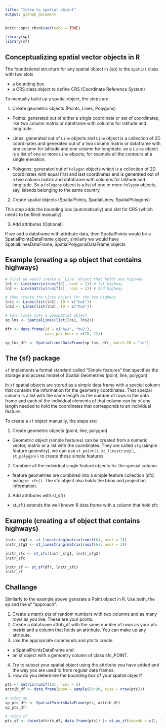```yaml
---
title: "Intro to spatial object"
output: github_document
---
```


```r
knitr::opts_chunk$set(echo = TRUE)
```

```r

library(sp)
library(sf)
```


## Conceptualizing spatial vector objects in R

The foundational structure for any spatial object in {sp} is the `Spatial` class with two slots

- a bounding box
- a CRS class object to define CRS (Coordinate Reference System)

To manually build up a spatial object, the steps are:

1. Create geometric objects (Points, Lines, Polygons)

- Points: generated out of either a single coordinate or set of coordinates, like two column matrix or dataframe with columns for latitude and longitude.

- Lines: generated out of `Line` objects and `Line` object is a collection of 2D coordinates and generated out of a two column matrix or dataframe with one column for latitude and one column for longitude. so a `Lines` object is a list of one or more `Line` objects, for example all the contours at a single elevation.

- Polygons: generated out of `Polygon` objects which is a collection of 2D coordinates with equal first and last coordinates and is generated out of a two column matrix and dataframe with columns for latitude and longitude. So a `Polygons` object is a list of one or more `Polygon` objects, say, islands belonging to the same country

2. Create spatial objects (SpatialPoints, SpatialLines, SpatialPolygons)

This step adds the bounding box (automatically) and slot for CRS (which needs to be filled manually)

3. Add attributes (Optional)

If we add a dataframe with attribute data, then SpatialPoints would be a SpatialPointsDataFrame object, similarly we would have SpatialLinesDataFrame, SpatialPolygonsDataFrame objects


## Example (creating a sp object that contains highways)

```r

# First we would create a `Line` object that holds one highway.
ln1 <- Line(matrix(runif(6), ncol = 2)) # 1st highway
ln2 <- Line(matrix(runif(6), ncol = 2)) # 2nd highway

# then create the Lines object for the two highway
lns1 <- Lines(list(ln1), ID = c("hw1"))
lns2 <- Lines(list(ln2), ID = c("hw2"))

# turn lines into a geospatial object
sp_lns <- SpatialLines(list(lns1, lns2))

dfr <- data.frame(id = c("hw1", "hw2"),
                  cars_par_hour = c(78, 22))

sp_lns_dfr <- SpatialLinesDataFrame(sp_lns, dfr, match.ID = "id")
```


## The {sf} package

`sf` implements a formal standard called "Simple features" that specifies the storage and access model of Spatial Geometries (point, line, polygon)

In `sf` spatial objects are stored as a simple data frame with a special column that contains the information for the geometry coordinates. That special column is a list with the same length as the number of rows in the data frame and each of the individual elements of that column can by of any length needed to hold the coordinates that corresponds to an individual feature.

To create a `sf` object manually, the steps are:

1. Create geometric objects (point, line, polygon)

- Geometric object (simple features) can be created from a numeric vector, matrix or a list with the coordinates. They are called `sfg` (simple feature geometry). we can use `st_point()`, `st_linestring()`, `st_polygon()` to create these simple features.

2. Combine all the individual single feature objects for the special column

- feature geometries are combined into a simple feature collection (sfc) using `st_sfc()`. The sfc object also holds the bbox and projection information.

3. Add attributes with st_sf()

- st_sf() extends the well known R data.frame with a column that hold sfc


## Example (creating a sf object that contains highways)

```r

lnstr_sfg1 <- st_linestring(matrix(runif(6), ncol = 2))
lnstr_sfg2 <- st_linestring(matrix(runif(6), ncol = 2))

lnstr_sfc <- st_sfc(lnstr_sfg1, lnstr_sfg2)
lnstr_sfc

lnstr_sf <- st_sf(dfr, lnstr_sfc)
lnstr_sf
```

## Challange

Similarly to the example above generate a Point object in R. Use both, the sp and the sf “approach”.

1. Create a matrix pts of random numbers with two columns and as many rows as you like. These are your points.
2. Create a dataframe attrib_df with the same number of rows as your pts matrix and a column that holds an attribute. You can make up any attribute.
3. Use the appropriate commands and pts to create 
  - a SpatialPointsDataFrame and
  - an sf object with a gemoetry column of class sfc_POINT.
4. Try to subset your spatial object using the attribute you have added and the way you are used to from regular data frames.
5. How do you determine the bounding box of your spatial object?

```r

pts <- matrix(runif(10), ncol = 2)
attrib_df <- data.frame(popn = sample(50:90, size = nrow(pts)))

# using sp
sp_pts_dfr <- SpatialPointsDataFrame(pts, attrib_df)
sp_pts_dfr

# using sf
pts_sf <- cbind(attrib_df, data.frame(pts)) |> st_as_sf(coords = c(2, 3))
```


